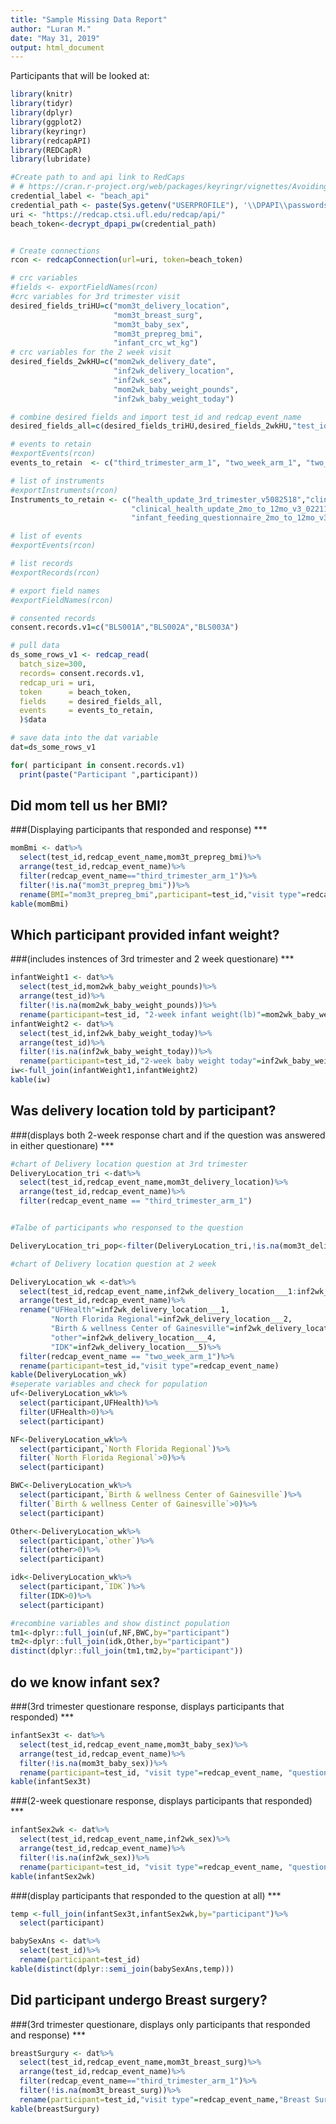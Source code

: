 ```yaml
---
title: "Sample Missing Data Report"
author: "Luran M."
date: "May 31, 2019"
output: html_document
---
```


Participants that will be looked at:

```r

library(knitr)
library(tidyr)
library(dplyr)
library(ggplot2)
library(keyringr)
library(redcapAPI)
library(REDCapR)
library(lubridate)

#Create path to and api link to RedCaps
# # https://cran.r-project.org/web/packages/keyringr/vignettes/Avoiding_plain_text_passwords_in_R_with_keyringr.html
credential_label <- "beach_api"
credential_path <- paste(Sys.getenv("USERPROFILE"), '\\DPAPI\\passwords\\', Sys.info()["nodename"], '\\', credential_label, '.txt', sep="")
uri <- "https://redcap.ctsi.ufl.edu/redcap/api/"
beach_token<-decrypt_dpapi_pw(credential_path)


# Create connections
rcon <- redcapConnection(url=uri, token=beach_token)

# crc variables
#fields <- exportFieldNames(rcon)
#crc variables for 3rd trimester visit
desired_fields_triHU=c("mom3t_delivery_location",
                       "mom3t_breast_surg",
                       "mom3t_baby_sex",
                       "mom3t_prepreg_bmi",
                       "infant_crc_wt_kg")
# crc variables for the 2 week visit 
desired_fields_2wkHU=c("mom2wk_delivery_date",
                       "inf2wk_delivery_location",
                       "inf2wk_sex",
                       "mom2wk_baby_weight_pounds",
                       "inf2wk_baby_weight_today")

# combine desired fields and import test_id and redcap_event_name
desired_fields_all=c(desired_fields_triHU,desired_fields_2wkHU,"test_id","redcap_event_name")

# events to retain
#exportEvents(rcon)
events_to_retain  <- c("third_trimester_arm_1", "two_week_arm_1", "two_month_arm_1")

# list of instruments
#exportInstruments(rcon)
Instruments_to_retain <- c("health_update_3rd_trimester_v5082518","clinical_health_update_2wk_v4_042218",
                           "clinical_health_update_2mo_to_12mo_v3_022118","infant_feeding_questionnaire_2_weeks_v3_042218",
                           "infant_feeding_questionnaire_2mo_to_12mo_v3_022118")

# list of events
#exportEvents(rcon)

# list records
#exportRecords(rcon)

# export field names
#exportFieldNames(rcon)

# consented records
consent.records.v1=c("BLS001A","BLS002A","BLS003A")

# pull data
ds_some_rows_v1 <- redcap_read(
  batch_size=300,
  records= consent.records.v1,
  redcap_uri = uri, 
  token      = beach_token, 
  fields     = desired_fields_all,
  events     = events_to_retain,
  )$data

# save data into the dat variable 
dat=ds_some_rows_v1

for( participant in consent.records.v1)
  print(paste("Participant ",participant))
```

## Did mom tell us her BMI?
  ###(Displaying participants that responded and response)
***
```r


momBmi <- dat%>%
  select(test_id,redcap_event_name,mom3t_prepreg_bmi)%>%
  arrange(test_id,redcap_event_name)%>%
  filter(redcap_event_name=="third_trimester_arm_1")%>%
  filter(!is.na("mom3t_prepreg_bmi"))%>%
  rename(BMI="mom3t_prepreg_bmi",participant=test_id,"visit type"=redcap_event_name)
kable(momBmi)

```


## Which participant provided infant weight?
  ###(includes instences of 3rd trimester and 2 week questionare)
***

```r

infantWeight1 <- dat%>%
  select(test_id,mom2wk_baby_weight_pounds)%>%
  arrange(test_id)%>%
  filter(!is.na(mom2wk_baby_weight_pounds))%>%
  rename(participant=test_id, "2-week infant weight(lb)"=mom2wk_baby_weight_pounds)
infantWeight2 <- dat%>%
  select(test_id,inf2wk_baby_weight_today)%>%
  arrange(test_id)%>%
  filter(!is.na(inf2wk_baby_weight_today))%>%
  rename(participant=test_id,"2-week baby weight today"=inf2wk_baby_weight_today)
iw<-full_join(infantWeight1,infantWeight2)
kable(iw)

```

## Was delivery location told by participant?
  ###(displays both 2-week response chart and if the question was answered in either questionare)
***

```r


#chart of Delivery location question at 3rd trimester   
DeliveryLocation_tri <-dat%>%
  select(test_id,redcap_event_name,mom3t_delivery_location)%>%
  arrange(test_id,redcap_event_name)%>%
  filter(redcap_event_name == "third_trimester_arm_1")


#Talbe of participants who responsed to the question

DeliveryLocation_tri_pop<-filter(DeliveryLocation_tri,!is.na(mom3t_delivery_location))

#chart of Delivery location question at 2 week

DeliveryLocation_wk <-dat%>%
  select(test_id,redcap_event_name,inf2wk_delivery_location___1:inf2wk_delivery_location___5)%>%
  arrange(test_id,redcap_event_name)%>%
  rename("UFHealth"=inf2wk_delivery_location___1,
         "North Florida Regional"=inf2wk_delivery_location___2,
         "Birth & wellness Center of Gainesville"=inf2wk_delivery_location___3,
         "other"=inf2wk_delivery_location___4,
         "IDK"=inf2wk_delivery_location___5)%>%
  filter(redcap_event_name == "two_week_arm_1")%>%
  rename(participant=test_id,"visit type"=redcap_event_name)
kable(DeliveryLocation_wk)
#seperate variables and check for population 
uf<-DeliveryLocation_wk%>%
  select(participant,UFHealth)%>%
  filter(UFHealth>0)%>%
  select(participant)

NF<-DeliveryLocation_wk%>%
  select(participant,`North Florida Regional`)%>%
  filter(`North Florida Regional`>0)%>%
  select(participant)

BWC<-DeliveryLocation_wk%>%
  select(participant,`Birth & wellness Center of Gainesville`)%>%
  filter(`Birth & wellness Center of Gainesville`>0)%>%
  select(participant)

Other<-DeliveryLocation_wk%>%
  select(participant,`other`)%>%
  filter(other>0)%>%
  select(participant)

idk<-DeliveryLocation_wk%>%
  select(participant,`IDK`)%>%
  filter(IDK>0)%>%
  select(participant)

#recombine variables and show distinct population 
tm1<-dplyr::full_join(uf,NF,BWC,by="participant")
tm2<-dplyr::full_join(idk,Other,by="participant")
distinct(dplyr::full_join(tm1,tm2,by="participant"))

```

## do we know infant sex?
  ###(3rd trimester questionare response, displays participants that responded)
***

```r


infantSex3t <- dat%>%
  select(test_id,redcap_event_name,mom3t_baby_sex)%>%
  arrange(test_id,redcap_event_name)%>%
  filter(!is.na(mom3t_baby_sex))%>%
  rename(participant=test_id, "visit type"=redcap_event_name, "questionare response"=mom3t_baby_sex)
kable(infantSex3t)

```

  ###(2-week questionare response, displays participants that responded)
***

```r

infantSex2wk <- dat%>%
  select(test_id,redcap_event_name,inf2wk_sex)%>%
  arrange(test_id,redcap_event_name)%>%
  filter(!is.na(inf2wk_sex))%>%
  rename(participant=test_id, "visit type"=redcap_event_name, "questionare response"=inf2wk_sex)
kable(infantSex2wk)

```

  ###(display participants that responded to the question at all)
***

```r
temp <-full_join(infantSex3t,infantSex2wk,by="participant")%>%
  select(participant)

babySexAns <- dat%>%
  select(test_id)%>%
  rename(participant=test_id)
kable(distinct(dplyr::semi_join(babySexAns,temp)))


```

## Did participant undergo Breast surgery?
  ###(3rd trimester questionare, displays only participants that responded and response)
***

```r
breastSurgury <- dat%>%
  select(test_id,redcap_event_name,mom3t_breast_surg)%>%
  arrange(test_id,redcap_event_name)%>%
  filter(redcap_event_name=="third_trimester_arm_1")%>%
  filter(!is.na(mom3t_breast_surg))%>%
  rename(participant=test_id,"visit type"=redcap_event_name,"Breast Surgery"=mom3t_breast_surg)
kable(breastSurgury)




```